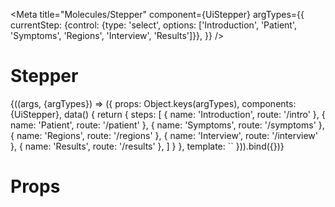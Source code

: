 
<Meta
  title="Molecules/Stepper"
  component={UiStepper}
  argTypes={{
    currentStep: {control: {type: 'select', options: ['Introduction', 'Patient', 'Symptoms', 'Regions', 'Interview', 'Results']}},
  }}
/>

# Stepper

<Canvas>
  <Story
    name="Common"
    args={{
      currentStep: 'Introduction',
    }}
  >
    {((args, {argTypes}) => ({
      props: Object.keys(argTypes),
      components: {UiStepper},
      data() {
        return {
          steps: [
            {
              name: 'Introduction',
              route: '/intro'
            },
            {
              name: 'Patient',
              route: '/patient'
            },
            {
              name: 'Symptoms',
              route: '/symptoms'
            },
            {
              name: 'Regions',
              route: '/regions'
            },
            {
              name: 'Interview',
              route: '/interview'
            },
            {
              name: 'Results',
              route: '/results'
            },
          ]
        }
      },
      template: `<UiStepper :steps="steps" :currentStep="currentStep"/>`
    })).bind({})}
  </Story>
</Canvas>

<ArgsTable story='Common' />

# Props

<Props of={UiStepper} />
